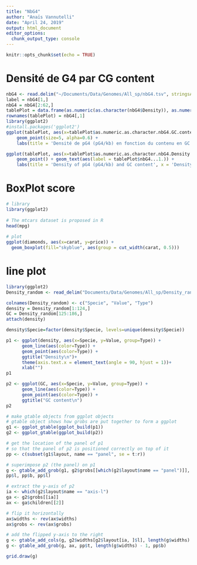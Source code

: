 ```yaml
---
title: "NbG4"
author: "Anaïs Vannutelli"
date: "April 24, 2019"
output: html_document
editor_options: 
  chunk_output_type: console
---
```


```r
knitr::opts_chunk$set(echo = TRUE)
```

# Densité de G4 par CG content

```r
nbG4 <- read.delim("~/Documents/Data/Genomes/All_sp/nbG4.tsv", stringsAsFactors = FALSE)
label = nbG4[1,]
nbG4 = nbG4[2:62,]
tablePlot = data.frame(as.numeric(as.character(nbG4$Density)), as.numeric(as.character(nbG4$GC.content)), nbG4$X.1, nbG4[,1])
rownames(tablePlot) = nbG4[,1]
library(ggplot2)
#install.packages('ggplot2')
ggplot(tablePlot, aes(x=tablePlot$as.numeric.as.character.nbG4.GC.content.., y=tablePlot$as.numeric.as.character.nbG4.Density.., color=tablePlot$nbG4.X.1)) + 
    geom_point(size=5, alpha=0.6) + 
    labs(title = 'Densité de pG4 (pG4/kb) en fonction du contenu en GC (%) ', x = 'Contenu en GC', y = 'Densité de pG4 (pG4/kb)', colour = 'Clade', caption = "Données des gènes") + ylim(0, 0.35)

ggplot(tablePlot, aes(x=tablePlot$as.numeric.as.character.nbG4.Density.., y=tablePlot$as.numeric.as.character.nbG4.GC.content.., color=tablePlot$nbG4.X.1, label = tablePlot$nbG4...1.)) + 
    geom_point() + geom_text(aes(label = tablePlot$nbG4...1.)) +
    labs(title = 'Density of pG4 (pG4/kb) and GC content', x = 'Density of pG4 (pG4/kb)', y = '% of GC in genes', colour = 'Clade', caption = "based on data from genes") + xlim(0, 0.35)
```

# BoxPlot score

```r
# library
library(ggplot2)
 
# The mtcars dataset is proposed in R
head(mpg)
 
# plot
ggplot(diamonds, aes(x=carat, y=price)) +
  geom_boxplot(fill="skyblue", aes(group = cut_width(carat, 0.5)))
```


# line plot
```r
library(ggplot2)
Density_random <- read_delim("Documents/Data/Genomes/All_sp/Density_random.tsv", "\t", escape_double = FALSE, trim_ws = TRUE)

colnames(Density_random) <- c("Specie", "Value", "Type")
density = Density_random[1:124,]
GC = Density_random[125:186,]
attach(density)

density$Specie=factor(density$Specie, levels=unique(density$Specie))

p1 <- ggplot(density, aes(x=Specie, y=Value, group=Type)) +
      geom_line(aes(color=Type)) +
      geom_point(aes(color=Type)) +
      ggtitle("Density\n")+
      theme(axis.text.x = element_text(angle = 90, hjust = 1))+
      xlab("")
p1

p2 <- ggplot(GC, aes(x=Specie, y=Value, group=Type)) +
      geom_line(aes(color=Type)) +
      geom_point(aes(color=Type)) +
      ggtitle("GC content\n")
p2

# make gtable objects from ggplot objects
# gtable object shows how grobs are put together to form a ggplot
g1 <- ggplot_gtable(ggplot_build(p1))
g2 <- ggplot_gtable(ggplot_build(p2))

# get the location of the panel of p1 
# so that the panel of p2 is positioned correctly on top of it
pp <- c(subset(g1$layout, name == "panel", se = t:r))

# superimpose p2 (the panel) on p1
g <- gtable_add_grob(g1, g2$grobs[[which(g2$layout$name == "panel")]], pp$t, 
pp$l, pp$b, pp$l)

# extract the y-axis of p2
ia <- which(g2$layout$name == "axis-l")
ga <- g2$grobs[[ia]]
ax <- ga$children[[2]]

# flip it horizontally
ax$widths <- rev(ax$widths)
ax$grobs <- rev(ax$grobs)

# add the flipped y-axis to the right
g <- gtable_add_cols(g, g2$widths[g2$layout[ia, ]$l], length(g$widths) - 1)
g <- gtable_add_grob(g, ax, pp$t, length(g$widths) - 1, pp$b)

grid.draw(g)
```

